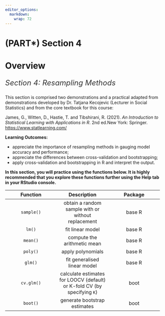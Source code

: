 ```yaml
---
editor_options: 
  markdown: 
    wrap: 72
---
```


# (PART\*) Section 4 {.unnumbered}

# Overview {.unnumbered}

::: {style="color: #333; font-size: 24px; font-style: italic; text-align: justify;"}
Section 4: Resampling Methods
:::

This section is comprised two demonstrations and a practical adapted from demonstrations developed by Dr. Tatjana Kecojevic (Lecturer in Social Statistics) and from the core textbook for this course:

James, G., Witten, D., Hastie, T. and Tibshirani, R. (2021). *An Introduction to Statistical Learning with Applications in R*. 2nd ed.New York: Springer. <https://www.statlearning.com/>

::: ilos
**Learning Outcomes:**

-   appreciate the importance of resampling methods in gauging model
    accuracy and performance;\
-   appreciate the differences between cross-validation and
    bootstrapping;\
-   apply cross-validation and bootstrapping in R and interpret the
    output.
:::

**In this section, you will practice using the functions below. It is highly recommended that you explore these functions further using the Help tab in your RStudio console.**

|  Function  |                               Description                                | Package |
|:----------------------:|:----------------------:|:----------------------:|
| `sample()` |            obtain a random sample with or without replacement            | base R  |
|   `lm()`   |                             fit linear model                             | base R  |
|  `mean()`  |                       compute the arithmetic mean                        | base R  |
|  `poly()`  |                            apply polynomials                             | base R  |
|  `glm()`   |                       fit generalised linear model                       | base R  |
| `cv.glm()` | calculate estimates for LOOCV (default) or K-fold CV (by specifying `K`) |  boot   |
|  `boot()`  |                       generate bootstrap estimates                       |  boot   |

